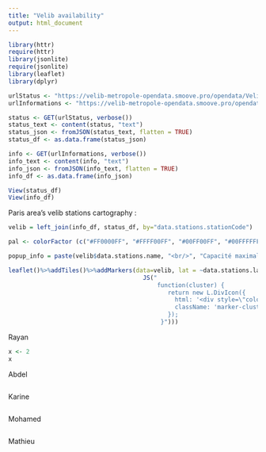 ```yaml
---
title: "Velib availability"
output: html_document
---
```


```r
library(httr)
require(httr)
library(jsonlite)
require(jsonlite)
library(leaflet)
library(dplyr)

urlStatus <- "https://velib-metropole-opendata.smoove.pro/opendata/Velib_Metropole/station_status.json"
urlInformations <- "https://velib-metropole-opendata.smoove.pro/opendata/Velib_Metropole/station_information.json"

status <- GET(urlStatus, verbose())
status_text <- content(status, "text")
status_json <- fromJSON(status_text, flatten = TRUE)
status_df <- as.data.frame(status_json)

info <- GET(urlInformations, verbose())
info_text <- content(info, "text")
info_json <- fromJSON(info_text, flatten = TRUE)
info_df <- as.data.frame(info_json)

View(status_df)
View(info_df)

```

Paris area's velib stations cartography :

```r
velib = left_join(info_df, status_df, by="data.stations.stationCode")

pal <- colorFactor (c("#FF0000FF", "#FFFF00FF", "#00FF00FF", "#00FFFFFF", "#0000FFFF", "#FF00FFFF"), domain = velib$data.stations.capacity)

popup_info = paste(velib$data.stations.name, "<br/>", "Capacité maximale de la station : ", velib$data.stations.capacity, "<br/>", "Vélos disponibles actuellement : ", velib$data.stations.num_bikes_available) 

leaflet()%>%addTiles()%>%addMarkers(data=velib, lat = ~data.stations.lat, lng = ~data.stations.lon, popup = ~popup_info, clusterOptions = markerClusterOptions(iconCreateFunction =
                                      JS("
                                          function(cluster) {
                                             return new L.DivIcon({
                                               html: '<div style=\"color:white; background-color:rgba(0,147,255,1)\"><span>' + cluster.getChildCount() + '</div><span>',
                                               className: 'marker-cluster'
                                             }); 
                                           }")))


```
Rayan
```r
x <- 2
x

```

Abdel
```r

```

Karine
```r

```

Mohamed
```r

```

Mathieu
```r

```


